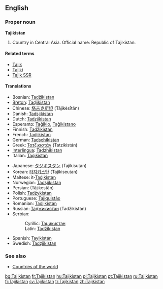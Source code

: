 ==English==
{{wikipedia}}

===Proper noun===
'''Tajikistan'''

# Country in Central Asia. Official name: Republic of Tajikistan.

====Related terms====
*[[Tajik]]
*[[Tajiki]]
*[[Tajik SSR]]

====Translations====
{{top}}
*Bosnian: [[Tadžikistan]] {{m}}
*[[Breton]]: [[Tadjikistan]]
*Chinese: [[塔吉克斯坦]] (Tǎjíkèsītǎn)
*Danish: [[Tadsjikistan]]
*Dutch: [[Tadzjikistan]]
*Esperanto: [[Taĝikio]], [[Taĝikistano]]
*Finnish: [[Tadžikistan]]
*French: [[Tadjikistan]]
*German: [[Tadschikistan]]
*Greek: [[Τατζικιστάν]] (Tatzikistán) {{n}}
*[[Interlingua]]: [[Tadzhikistan]]
*Italian: [[Tagikistan]]
{{mid}}
*Japanese: [[タジキスタン]] (Tajikisutan)
*Korean: [[타지키스탄]] (Tajikiseutan)
*Maltese: it-[[Taġikistan]]
*Norwegian: [[Tadsjikistan]]
*Persian: {{FAchar|[[تاجیکستان]]}} (Tâjikestân)
*Polish: [[Tadżykistan]]
*Portuguese: [[Tajiquistão]]
*Romanian: [[Tadjikistan]] {{n}}
*Russian: [[Таджикистан]] (Tadžikistán) {{m}}
*Serbian:
*:Cyrillic: [[Таџикистан]] {{m}}
*:Latin: [[Tadžikistan]] {{m}}
*Spanish: [[Tayikistán]]
*Swedish: [[Tadzjikistan]]
{{bottom}}

===See also===
*[[Countries of the world]]

[[bg:Tajikistan]]
[[fr:Tajikistan]]
[[hu:Tajikistan]]
[[pl:Tajikistan]]
[[pt:Tajikistan]]
[[ru:Tajikistan]]
[[fi:Tajikistan]]
[[sv:Tajikistan]]
[[tr:Tajikistan]]
[[zh:Tajikistan]]